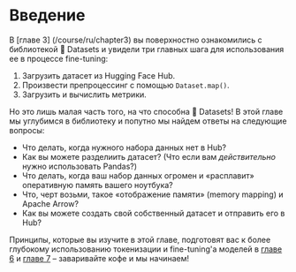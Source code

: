 # Введение

В [главе 3] (/course/ru/chapter3) вы поверхностно ознакомились с библиотекой 🤗 Datasets и увидели три главных шага для использования ее в процессе fine-tuning: 

1. Загрузить датасет из Hugging Face Hub.
2. Произвести препроцессинг с помощью `Dataset.map()`.
3. Загрузить и вычислить метрики. 

Но это лишь малая часть того, на что способна 🤗 Datasets! В этой главе мы углубимся в библиотеку и попутно мы найдем ответы на следующие вопросы:

* Что делать, когда нужного набора данных нет в Hub?
* Как вы можете разделиить датасет? (Что если вам _действительно_ нужно использовать Pandas?)
* Что делать, когда ваш набор данных огромен и «расплавит» оперативную память вашего ноутбука?
* Что, черт возьми, такое «отображение памяти» (memory mapping) и Apache Arrow?
* Как вы можете создать свой собственный датасет и отправить его в Hub?

Принципы, которые вы изучите в этой главе, подготовят вас к более глубокому использованию токенизации и fine-tuning'а моделей в [главе 6](/course/ru/chapter6) и [главе 7](/course/ru/chapter7) – заваривайте кофе и мы начинаем!